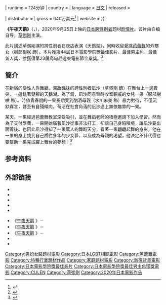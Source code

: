 {{NoteTA
|G1 = JP Show
|G2 = Movie
}}
{{Expand Japanese|ミッドナイトスワン|time=2021-02-24T08:18:33+00:00}}
{{Infobox film
| name           = 午夜天鹅
| original_name  = {{lang|ja|ミッドナイトスワン}}
| image          = 
| image_size     = 
| caption        = 
| film name      = {{lang|en|''Midnight Swan''}}
| director       = {{Link-ja|内田英治|内田英治}}
| producer       = {{Plain list|
* 三浦义信
* 中村元
}}
| producer_2     = {{Plain list|
* {{Link-ja|森谷雄|森谷雄}}
* 森本友里惠
* [[饭岛三智|饭岛三智]]（[[执行制片|执行制片]]）
* 尾关玄（{{Link-en|制片统筹|Line producer}}）
}}
| writer         = {{Link-ja|内田英治|内田英治}}
| starring       = [[草彅刚|草彅刚]]
| music          = {{Link-ja|涉谷庆一郎|渋谷慶一郎}}
| cinematography = 伊藤麻树
| editing        = 岩切裕一
| studio         = [[CULEN|CULEN]]{{\}}{{Link-ja|Atmovie|アットムービー}}
| runtime        = 124分钟
| country        = {{JPN}}
| language       = [[日文|日文]]
| released       = {{Film date|2020|09|25|[[日本|日本]]<ref>{{cite web |title=Midnight Swan - Release Info |url=https://www.imdb.com/title/tt12774954/releaseinfo#releases |publisher=[[IMDb|IMDb]] |accessdate=2021-02-24}}</ref>|2020|11|05|{{Link-ja|夏威夷国际电影节|Hawaii International Film Festival|夏威夷影展}}<ref>{{cite web |title=MIDNIGHT SWAN (ミッドナイトスワン) |url=https://fp.hiff.org/films/detail/midnight_swan_2020 |publisher={{Link-ja|夏威夷国际电影节|Hawaii International Film Festival|夏威夷影展}} |accessdate=2021-02-24 |archive-date=2021-02-24 |archive-url=https://web.archive.org/web/20210224175053/https://fp.hiff.org/films/detail/midnight_swan_2020 |dead-url=no }}</ref>|2020|12|02|[[开罗国际电影节|开罗影展]]<ref name="EdgeLine">{{cite web |title=草なぎ剛＆内田英治監督＆音楽担当の渋谷慶一郎氏が11月29日に2度目となる映画「ミッドナイトスワン」舞台挨拶開催へ！香港でも2021年公開決定 |url=http://www.edgeline-tokyo.com/entertainment/58886 |publisher=Edge Line |accessdate=2021-02-24 |archive-date=2021-01-18 |archive-url=https://web.archive.org/web/20210118231712/http://www.edgeline-tokyo.com/entertainment/58886 |dead-url=no }}</ref>|2020|12|31|[[台湾|台湾]]<ref>{{cite web |title=草なぎ剛「心から幸せに思っています」 映画『ミッドナイトスワン』12・31から台湾で上映 |url=https://www.oricon.co.jp/news/2175587/full/ |publisher=[[Oricon|Oricon]] |accessdate=2021-02-24 |archive-date=2020-12-01 |archive-url=https://web.archive.org/web/20201201014240/https://www.oricon.co.jp/news/2175587/full/ |dead-url=no }}</ref>|2021|10|07|香港<ref>{{Cite web |url=http://www.edgeline-tokyo.com/entertainment/58886 |title=存档副本 |access-date=2021-02-24 |archive-date=2021-01-18 |archive-url=https://web.archive.org/web/20210118231712/http://www.edgeline-tokyo.com/entertainment/58886 |dead-url=no }}</ref>}} 

| distributor    = {{Link-ja|Kino Film|キノフィルムズ}}
| gross          = 640万美元<ref name="BOM">{{cite web |title=Midnight Swan (2020) |url=https://www.boxofficemojo.com/title/tt12774954/ |publisher=[[Box_Office_Mojo|Box Office Mojo]] |accessdate=2021-02-24}}</ref>
| website        = {{URL|https://midnightswan-movie.com/}}
}}

'''《午夜天鹅》'''（{{Lang-ja|ミッドナイトスワン}}，{{Lang-en|Midnight Swan}}），2020年9月25日上映的[[日本|日本]][[跨性别者|跨性别者]]题材[[剧情片|剧情片]]。该片由{{Link-ja|内田英治|内田英治}}自编自导，[[草彅刚|草彅刚]]主演。

此片講述草彅剛演的跨性別者在夜店表演《天鵝湖》，同時收留愛跳[[芭蕾舞|芭蕾舞]]的外甥女（服部樹咲 飾）。本片獲第44屆日本電影學院獎最佳影片、最佳男主角、最佳新人獎，並獲得第23屆烏甸尼遠東電影節金桑獎。<ref>{{Cite web |url=https://www.am730.com.hk/news/%E5%A8%9B%E6%A8%82/%e9%a6%99%e6%b8%af%e5%90%8c%e5%bf%97%e5%bd%b1%e5%b1%95%ef%bd%9c%e9%96%89%e5%b9%95%e9%9b%bb%e5%bd%b1%e3%80%8a%e5%8d%88%e5%a4%9c%e5%a4%a9%e9%b5%9d%e3%80%8b%e8%8d%89%e5%bd%85%e5%89%9b%e9%a6%96%e6%bc%94%e8%b7%a8%e6%80%a7%e5%88%a5%e5%a5%b3%e7%94%9f-283393 |title=存档副本 |access-date=2021-09-05 |archive-date=2021-09-05 |archive-url=https://web.archive.org/web/20210905154717/https://www.am730.com.hk/news/%E5%A8%9B%E6%A8%82/%E9%A6%99%E6%B8%AF%E5%90%8C%E5%BF%97%E5%BD%B1%E5%B1%95%EF%BD%9C%E9%96%89%E5%B9%95%E9%9B%BB%E5%BD%B1%E3%80%8A%E5%8D%88%E5%A4%9C%E5%A4%A9%E9%B5%9D%E3%80%8B%E8%8D%89%E5%BD%85%E5%89%9B%E9%A6%96%E6%BC%94%E8%B7%A8%E6%80%A7%E5%88%A5%E5%A5%B3%E7%94%9F-283393 |dead-url=no }}</ref>

== 簡介 ==

在新宿的變性人秀舞廳，濃妝豔抹的跨性別者凪沙（草彅剛 飾）在舞台上一邊賣笑、一邊跳著蹩腳的天鵝湖。為了錢，凪沙同意暫時收留親戚的女兒一果（服部樹咲 飾）。時值青春期的一果長期受到酗酒母親（水川麻美 飾）暴力對待，不僅沉默寡言，甚至有自殘傾向。苟活在社會角落的凪沙遇上無依無靠的一果。

某天，一果經過芭蕾舞教室深受吸引，並在舞蹈老師的積極邀請下加入學習。然而為了支付學費，一果開始瞞著凪沙從事非法打工，卻讓自己身陷險境，讓凪沙要出面善後。也因此凪沙得知了一果驚人的舞蹈天分，看著一果翩翩起舞的身影，他在一果的身上找到自己嚮往多年的少女夢，以及成為母親的渴望，他決定不計代價也要幫助一果完成躍上舞台的夢想！<ref>{{Cite web |url=https://www.agentm.tw/movie_page?m_id=c162d1f6e62dbd2d1a0eab0efd0bd2383e8a44fa37a2b8520da988d2f3600376 |title=存档副本 |access-date=2021-09-05 |archive-date=2021-11-07 |archive-url=https://web.archive.org/web/20211107222319/https://www.agentm.tw/movie_page?m_id=c162d1f6e62dbd2d1a0eab0efd0bd2383e8a44fa37a2b8520da988d2f3600376 |dead-url=no }}</ref>

{{clr}}

== 参考资料 ==
{{Reflist}}

== 外部链接 ==
{{Col-start}}
{{Col-break}}
* {{Official website|https://midnightswan-movie.com/}}{{ja}}
* {{Twitter|M_Swan_Film0925|《午夜天鹅》}}
* {{Instagram|m_swan0925|《午夜天鹅》}}
* {{Yahoo-movie-tw title|11045|午夜天鹅}}
* {{Rotten Tomatoes|midnight_swan|午夜天鹅}}
{{Col-break}}
* 《[https://www.allcinema.net/cinema/372555 午夜天鹅] {{Wayback|url=https://www.allcinema.net/cinema/372555 |date=20201031150524 }}》－{{Link-ja|allcinema|allcinema}}{{ja}}
* 《[https://eiga.com/movie/92113/ 午夜天鹅] {{Wayback|url=https://eiga.com/movie/92113/ |date=20210623234756 }}》－{{Link-ja|映画.com|映画.com}}{{ja}}
* 《[http://www.kinenote.com/main/public/cinema/detail.aspx?cinema_id=94017 午夜天鹅] {{Wayback|url=http://www.kinenote.com/main/public/cinema/detail.aspx?cinema_id=94017 |date=20210225102210 }}》－{{Link-ja|电影旬报电影资料库|キネマ旬報映画データベース|KINENOTE}}{{ja}}
* {{imdb title|12774954|午夜天鹅}}
* {{Douban|34858550|午夜天鹅}}
{{Col-end}}

{{日本電影學院獎最佳影片}}
{{烏甸尼遠東電影節最受觀眾歡迎獎}}
{{Portal bar|日本|電影|LGBT}}
{{Authority control}}
{{DEFAULTSORT:Midnight, Swan}}
[[Category:男扮女裝題材電影|Category:男扮女裝題材電影]]
[[Category:日本LGBT相關電影|Category:日本LGBT相關電影]]
[[Category:芭蕾舞電影|Category:芭蕾舞電影]]
[[Category:特種行業題材作品|Category:特種行業題材作品]]
[[Category:家庭題材電影|Category:家庭題材電影]]
[[Category:新宿背景電影|Category:新宿背景電影]]
[[Category:日本電影學院獎最佳影片|Category:日本電影學院獎最佳影片]]
[[Category:日本電影學院獎最佳男主角獲獎電影|Category:日本電影學院獎最佳男主角獲獎電影]]
[[Category:CULEN|Category:CULEN]]
[[Category:草彅剛|Category:草彅剛]]
[[Category:2020年日本電影作品|Category:2020年日本電影作品]]